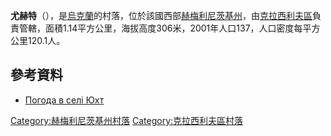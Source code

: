 {{coord|49|38|39|N|26|42|7|E|scale:100000|display=title}}

'''尤赫特'''（{{lang-uk|Юхт}}），是[[烏克蘭|烏克蘭]]的村落，位於該國西部[[赫梅利尼茨基州|赫梅利尼茨基州]]，由[[克拉西利夫區|克拉西利夫區]]負責管轄，面積1.14平方公里，海拔高度306米，2001年人口137，人口密度每平方公里120.1人。

==參考資料==
* [http://weather.in.ua/ua/hmel'nickaja/26866 Погода в селі Юхт] {{Wayback|url=http://weather.in.ua/ua/hmel'nickaja/26866 |date=20111220120840 }}

{{DEFAULTSORT:Улянівка}}
[[Category:赫梅利尼茨基州村落|Category:赫梅利尼茨基州村落]]
[[Category:克拉西利夫區村落|Category:克拉西利夫區村落]]


{{Khmelnytskyi-geo-stub}}
